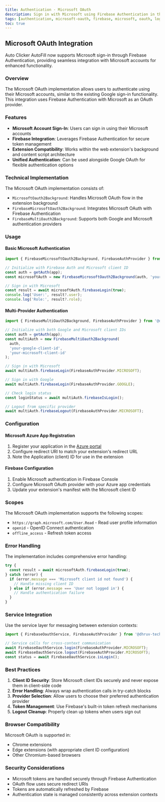 ```yaml
---
title: Authentication · Microsoft OAuth
description: Sign in with Microsoft using Firebase Authentication in the Auto Clicker AutoFill web extension.
tags: [authentication, microsoft-oauth, firebase, microsoft, oauth, login]
toc: true
---
```


## Microsoft OAuth Integration

Auto Clicker AutoFill now supports Microsoft sign-in through Firebase Authentication, providing seamless integration with Microsoft accounts for enhanced functionality.

### Overview

The Microsoft OAuth implementation allows users to authenticate using their Microsoft accounts, similar to the existing Google sign-in functionality. This integration uses Firebase Authentication with Microsoft as an OAuth provider.

### Features

- **Microsoft Account Sign-In**: Users can sign in using their Microsoft accounts
- **Firebase Integration**: Leverages Firebase Authentication for secure token management
- **Extension Compatibility**: Works within the web extension's background and content script architecture
- **Unified Authentication**: Can be used alongside Google OAuth for flexible authentication options

### Technical Implementation

The Microsoft OAuth implementation consists of:

- `MicrosoftOauth2Background`: Handles Microsoft OAuth flow in the extension background
- `FirebaseMicrosoftOauth2Background`: Integrates Microsoft OAuth with Firebase Authentication
- `FirebaseMultiOauth2Background`: Supports both Google and Microsoft authentication providers

### Usage

#### Basic Microsoft Authentication

```typescript
import { FirebaseMicrosoftOauth2Background, FirebaseAuthProvider } from '@dhruv-techapps/shared-firebase-oauth';

// Initialize with Firebase Auth and Microsoft client ID
const auth = getAuth(app);
const microsoftAuth = new FirebaseMicrosoftOauth2Background(auth, 'your-microsoft-client-id');

// Sign in with Microsoft
const result = await microsoftAuth.firebaseLogin(true);
console.log('User:', result?.user);
console.log('Role:', result?.role);
```

#### Multi-Provider Authentication

```typescript
import { FirebaseMultiOauth2Background, FirebaseAuthProvider } from '@dhruv-techapps/shared-firebase-oauth';

// Initialize with both Google and Microsoft client IDs
const auth = getAuth(app);
const multiAuth = new FirebaseMultiOauth2Background(
  auth, 
  'your-google-client-id', 
  'your-microsoft-client-id'
);

// Sign in with Microsoft
await multiAuth.firebaseLogin(FirebaseAuthProvider.MICROSOFT);

// Sign in with Google
await multiAuth.firebaseLogin(FirebaseAuthProvider.GOOGLE);

// Check login status
const loginStatus = await multiAuth.firebaseIsLogin();

// Logout from specific provider
await multiAuth.firebaseLogout(FirebaseAuthProvider.MICROSOFT);
```

### Configuration

#### Microsoft Azure App Registration

1. Register your application in the [Azure portal](https://portal.azure.com)
2. Configure redirect URI to match your extension's redirect URL
3. Note the Application (client) ID for use in the extension

#### Firebase Configuration

1. Enable Microsoft authentication in Firebase Console
2. Configure Microsoft OAuth provider with your Azure app credentials
3. Update your extension's manifest with the Microsoft client ID

### Scopes

The Microsoft OAuth implementation supports the following scopes:

- `https://graph.microsoft.com/User.Read` - Read user profile information
- `openid` - OpenID Connect authentication
- `offline_access` - Refresh token access

### Error Handling

The implementation includes comprehensive error handling:

```typescript
try {
  const result = await microsoftAuth.firebaseLogin(true);
} catch (error) {
  if (error.message === 'Microsoft client id not found') {
    // Handle missing client ID
  } else if (error.message === 'User not logged in') {
    // Handle authentication failure
  }
}
```

### Service Integration

Use the service layer for messaging between extension contexts:

```typescript
import { FirebaseOauthService, FirebaseAuthProvider } from '@dhruv-techapps/shared-firebase-oauth';

// Service calls for cross-context communication
await FirebaseOauthService.login(FirebaseAuthProvider.MICROSOFT);
await FirebaseOauthService.logout(FirebaseAuthProvider.MICROSOFT);
const status = await FirebaseOauthService.isLogin();
```

### Best Practices

1. **Client ID Security**: Store Microsoft client IDs securely and never expose them in client-side code
2. **Error Handling**: Always wrap authentication calls in try-catch blocks
3. **Provider Selection**: Allow users to choose their preferred authentication provider
4. **Token Management**: Use Firebase's built-in token refresh mechanisms
5. **Logout Cleanup**: Properly clean up tokens when users sign out

### Browser Compatibility

Microsoft OAuth is supported in:
- Chrome extensions
- Edge extensions (with appropriate client ID configuration)
- Other Chromium-based browsers

### Security Considerations

- Microsoft tokens are handled securely through Firebase Authentication
- OAuth flow uses secure redirect URIs
- Tokens are automatically refreshed by Firebase
- Authentication state is managed consistently across extension contexts